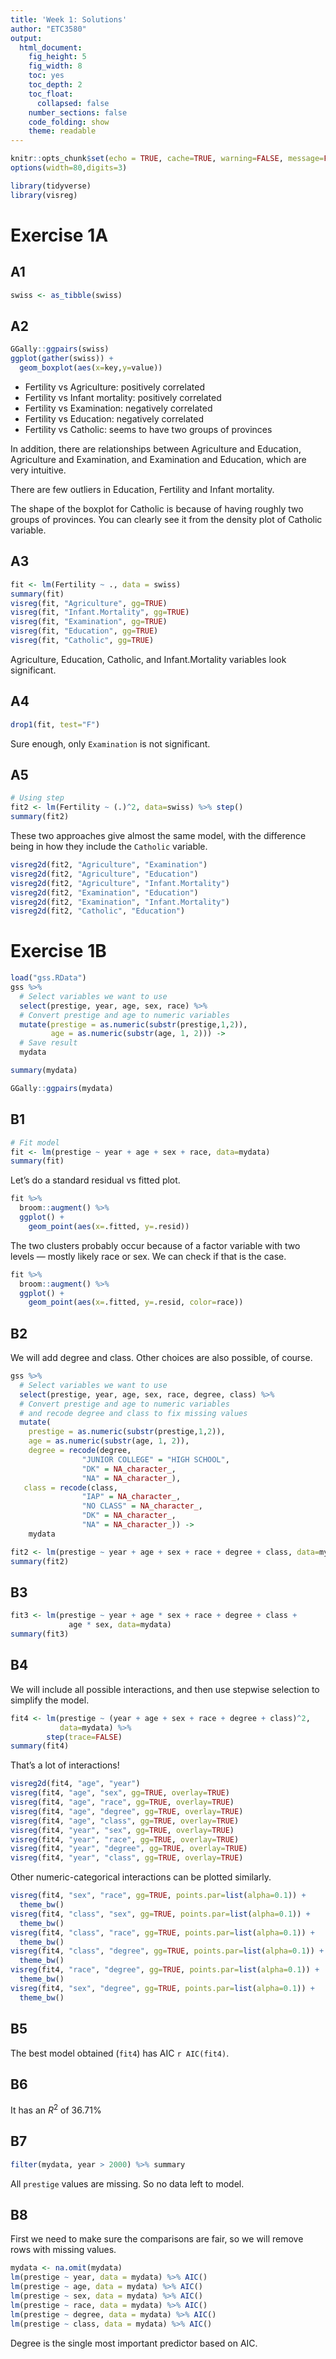 ```yaml
---
title: 'Week 1: Solutions'
author: "ETC3580"
output:
  html_document:
    fig_height: 5
    fig_width: 8
    toc: yes
    toc_depth: 2
    toc_float:
      collapsed: false
    number_sections: false
    code_folding: show
    theme: readable
---
```


```r
knitr::opts_chunk$set(echo = TRUE, cache=TRUE, warning=FALSE, message=FALSE)
options(width=80,digits=3)
```

```r
library(tidyverse)
library(visreg)
```

# Exercise 1A

## A1

```r
swiss <- as_tibble(swiss)
```

## A2

```r

GGally::ggpairs(swiss)
ggplot(gather(swiss)) +
  geom_boxplot(aes(x=key,y=value))
```

 * Fertility vs Agriculture: positively correlated
 * Fertility vs Infant mortality: positively correlated
 * Fertility vs Examination: negatively correlated
 * Fertility vs Education: negatively correlated
 * Fertility vs Catholic: seems to have two groups of provinces

In addition, there are relationships between Agriculture and Education, Agriculture and Examination, and Examination and Education, which are very intuitive.

There are few outliers in Education, Fertility and Infant mortality.

The shape of the boxplot for Catholic is because of having roughly two groups of provinces. You can clearly see it from the density plot of Catholic variable.

## A3

```r
fit <- lm(Fertility ~ ., data = swiss)
summary(fit)
visreg(fit, "Agriculture", gg=TRUE)
visreg(fit, "Infant.Mortality", gg=TRUE)
visreg(fit, "Examination", gg=TRUE)
visreg(fit, "Education", gg=TRUE)
visreg(fit, "Catholic", gg=TRUE)
```

Agriculture, Education, Catholic, and Infant.Mortality variables look significant.

## A4

```r
drop1(fit, test="F")
```

Sure enough, only `Examination` is not significant.

## A5

```r
# Using step
fit2 <- lm(Fertility ~ (.)^2, data=swiss) %>% step()
summary(fit2)
```

These two approaches give almost the same model, with the difference being in how they include the `Catholic` variable.

```r
visreg2d(fit2, "Agriculture", "Examination")
visreg2d(fit2, "Agriculture", "Education")
visreg2d(fit2, "Agriculture", "Infant.Mortality")
visreg2d(fit2, "Examination", "Education")
visreg2d(fit2, "Examination", "Infant.Mortality")
visreg2d(fit2, "Catholic", "Education")
```

# Exercise 1B

```r
load("gss.RData")
gss %>%
  # Select variables we want to use
  select(prestige, year, age, sex, race) %>%
  # Convert prestige and age to numeric variables
  mutate(prestige = as.numeric(substr(prestige,1,2)),
         age = as.numeric(substr(age, 1, 2))) ->
  # Save result
  mydata

summary(mydata)

GGally::ggpairs(mydata)
```

## B1

```r
# Fit model
fit <- lm(prestige ~ year + age + sex + race, data=mydata)
summary(fit)
```

Let's do a standard residual vs fitted plot.

```r
fit %>%
  broom::augment() %>%
  ggplot() +
    geom_point(aes(x=.fitted, y=.resid))
```

The two clusters probably occur because of a factor variable with two levels --- mostly likely race or sex. We can check if that is the case.

```r
fit %>%
  broom::augment() %>%
  ggplot() +
    geom_point(aes(x=.fitted, y=.resid, color=race))
```

## B2

We will add degree and class. Other choices are also possible, of course.

```r
gss %>%
  # Select variables we want to use
  select(prestige, year, age, sex, race, degree, class) %>%
  # Convert prestige and age to numeric variables
  # and recode degree and class to fix missing values
  mutate(
    prestige = as.numeric(substr(prestige,1,2)),
    age = as.numeric(substr(age, 1, 2)),
    degree = recode(degree,
                "JUNIOR COLLEGE" = "HIGH SCHOOL",
                "DK" = NA_character_,
                "NA" = NA_character_),
   class = recode(class,
                "IAP" = NA_character_,
                "NO CLASS" = NA_character_,
                "DK" = NA_character_,
                "NA" = NA_character_)) ->
    mydata

fit2 <- lm(prestige ~ year + age + sex + race + degree + class, data=mydata)
summary(fit2)
```

## B3

```r
fit3 <- lm(prestige ~ year + age * sex + race + degree + class +
             age * sex, data=mydata)
summary(fit3)
```

## B4

We will include all possible interactions, and then use stepwise selection to simplify the model.


```r
fit4 <- lm(prestige ~ (year + age + sex + race + degree + class)^2,
           data=mydata) %>%
        step(trace=FALSE)
summary(fit4)
```

That's a lot of interactions!

```r
visreg2d(fit4, "age", "year")
visreg(fit4, "age", "sex", gg=TRUE, overlay=TRUE)
visreg(fit4, "age", "race", gg=TRUE, overlay=TRUE)
visreg(fit4, "age", "degree", gg=TRUE, overlay=TRUE)
visreg(fit4, "age", "class", gg=TRUE, overlay=TRUE)
visreg(fit4, "year", "sex", gg=TRUE, overlay=TRUE)
visreg(fit4, "year", "race", gg=TRUE, overlay=TRUE)
visreg(fit4, "year", "degree", gg=TRUE, overlay=TRUE)
visreg(fit4, "year", "class", gg=TRUE, overlay=TRUE)
```

Other numeric-categorical interactions can be plotted similarly.

```r
visreg(fit4, "sex", "race", gg=TRUE, points.par=list(alpha=0.1)) +
  theme_bw()
visreg(fit4, "class", "sex", gg=TRUE, points.par=list(alpha=0.1)) +
  theme_bw()
visreg(fit4, "class", "race", gg=TRUE, points.par=list(alpha=0.1)) +
  theme_bw()
visreg(fit4, "class", "degree", gg=TRUE, points.par=list(alpha=0.1)) +
  theme_bw()
visreg(fit4, "race", "degree", gg=TRUE, points.par=list(alpha=0.1)) +
  theme_bw()
visreg(fit4, "sex", "degree", gg=TRUE, points.par=list(alpha=0.1)) +
  theme_bw()
```


## B5

The best model obtained (`fit4`) has AIC `r AIC(fit4)`.

## B6

It has an $R^2$ of 36.71%

## B7

```r
filter(mydata, year > 2000) %>% summary
```

All `prestige` values are missing. So no data left to model.

## B8

First we need to make sure the comparisons are fair, so we will remove rows with missing values.

```r
mydata <- na.omit(mydata)
lm(prestige ~ year, data = mydata) %>% AIC()
lm(prestige ~ age, data = mydata) %>% AIC()
lm(prestige ~ sex, data = mydata) %>% AIC()
lm(prestige ~ race, data = mydata) %>% AIC()
lm(prestige ~ degree, data = mydata) %>% AIC()
lm(prestige ~ class, data = mydata) %>% AIC()
```

Degree is the single most important predictor based on AIC.



